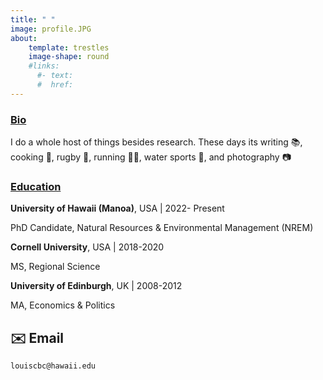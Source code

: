 ```yaml
---
title: " "
image: profile.JPG
about: 
    template: trestles
    image-shape: round
    #links: 
      #- text:
      #  href: 
---
```


### [Bio]{.underline}

I do a whole host of things besides research. These days its writing 📚, cooking 🍲, rugby 🏉, running 🏃‍♂️, water sports 🌊, and photography 📷

### [Education]{.underline}

**University of Hawaii (Manoa)**, USA \| 2022- Present

PhD Candidate, Natural Resources & Environmental Management (NREM)

**Cornell University**, USA \| 2018-2020

MS, Regional Science

**University of Edinburgh**, UK \| 2008-2012

MA, Economics & Politics

### 

## ✉️ Email

`louiscbc@hawaii.edu`
